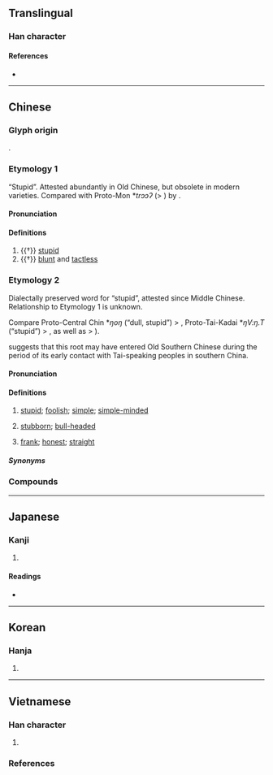 {{also|戆}}
{{character info/new}}
==Translingual==

===Han character===
{{Han char|rn=61|rad=心|as=24|sn=28|four=07338|canj=XYCP,YCP|ids=⿱贛心}}

====References====
* {{Han ref|kx=0409.310|dkj=11525|dj=0751.300|hdz=42373.040|uh=6207|ud=25095|bh=F9BA|bd=63930}}

----

==Chinese==

===Glyph origin===
{{Han etyl}}
{{Han compound|贛|心|ls=psc|c1=p|c2=s}}.

===Etymology 1===
{{zh-forms|s=戆}}
“Stupid”. Attested abundantly in Old Chinese, but obsolete in modern varieties. Compared with Proto-Mon *''trɔɔʔ'' (> {{cog|mnw|သ္ဒိုဟ်||tr=tɜ̀h|foolish, stupid}}) by {{zh-ref|Schuessler (2007)}}.

====Pronunciation====
{{zh-pron
|m=zhuàng
|c=zong3
|mc=y
|oc=y
|cat=a
}}

====Definitions====
{{zh-hanzi}}

# {{†}} [[stupid]]
# {{†}} [[blunt]] and [[tactless]]

===Etymology 2===
{{zh-forms|s=戆|alt=怣-Min Nan,憨-Min Nan}}
Dialectally preserved word for “stupid”, attested since Middle Chinese. Relationship to Etymology 1 is unknown.

Compare Proto-Central Chin *''ŋoŋ'' (“dull, stupid”) > {{cog|lus|ngawng||dull, stupid}}, Proto-Tai-Kadai *''ŋV:ŋ.T'' (“stupid”) > {{cog|za|nguengh||stupid}}, as well as {{cog|mkh-okm|lṅaṅya||stupid, obtuse, ignorant}} > {{cog|km|ល្ងង់}}).

{{zh-ref|Bauer (1996)}} suggests that this root may have entered Old Southern Chinese during the period of its early contact with Tai-speaking peoples in southern China.

====Pronunciation====
{{zh-pron
|m=gàng
|c=ngong6
|c-t=ngong5
|h=pfs=ngong
|md=ngâung
|mn=gōng
|mn-t=gong3
|w=3gaan
|cat=a
}}

====Definitions====
{{zh-hanzi}}

# {{lb|zh|Cantonese|Hakka|Min|Wu}} [[stupid]]; [[foolish]]; [[simple]]; [[simple-minded]]
# {{lb|zh|dialectal Mandarin}} [[stubborn]]; [[bull-headed]]
# {{lb|zh|dialectal Mandarin}} [[frank]]; [[honest]]; [[straight]]

=====Synonyms=====
{{zh-dial|傻}}

===Compounds===
{{zh-der|戇大|戇大呆|戇囝|戇Q|戇居|戇鳩|戇喪|假戇|霎戇|戇居佬|戇居居|戇直|詐戇|戇馬|戇正|戇狗|戇仔|戇頭|戇佬|戇妹|戇婆|戇戇|戇頭子|戇吼吼|戇搭搭|戇頭戇腦|戇神|戇膽|戇話|戇錢|戇的|戇人|愚戇|戇小子|番仔戇|戇面|大戇牯|戇猴}}

----

==Japanese==

===Kanji===
{{ja-kanji|grade=|rs=心24}}

# {{rfdef|ja|sort=心24}}

====Readings====
* {{ja-readings|on=[[とう]] (tō), [[ちゅう]] (chū), [[しゅ]] (shu), [[こう]] (kō), [[く]] (ku)|kun=[[おろか]] (oroka)}}

----

==Korean==

===Hanja===
{{ko-hanja|hangeul=당|eumhun=|rv=dang|mr=tang|y=tang}}

# {{rfdef|ko|sort=心24}}

----

==Vietnamese==

===Han character===
{{vi-readings|rs=心24
|hanviet=tráng-gdhn
|phienthiet=陟降 trắc giáng
}}

# {{rfdef|vi|sort=心24}}

===References===
<references/>